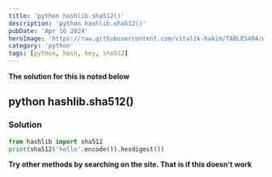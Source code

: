 ```yaml
---
title: 'python hashlib.sha512()'
description: 'python hashlib.sha512()'
pubDate: 'Apr 16 2024'
heroImage: 'https://raw.githubusercontent.com/vitalik-hakim/TABLES404/main/error_b/python.jpg'
category: 'python'
tags: [python, hash, key, sha512]
---
```


**The solution for this is noted below**

## python hashlib.sha512()

### Solution

```python
from hashlib import sha512
print(sha512('hello'.encode()).hexdigest())
```

**Try other methods by searching on the site. That is if this doesn't work**
